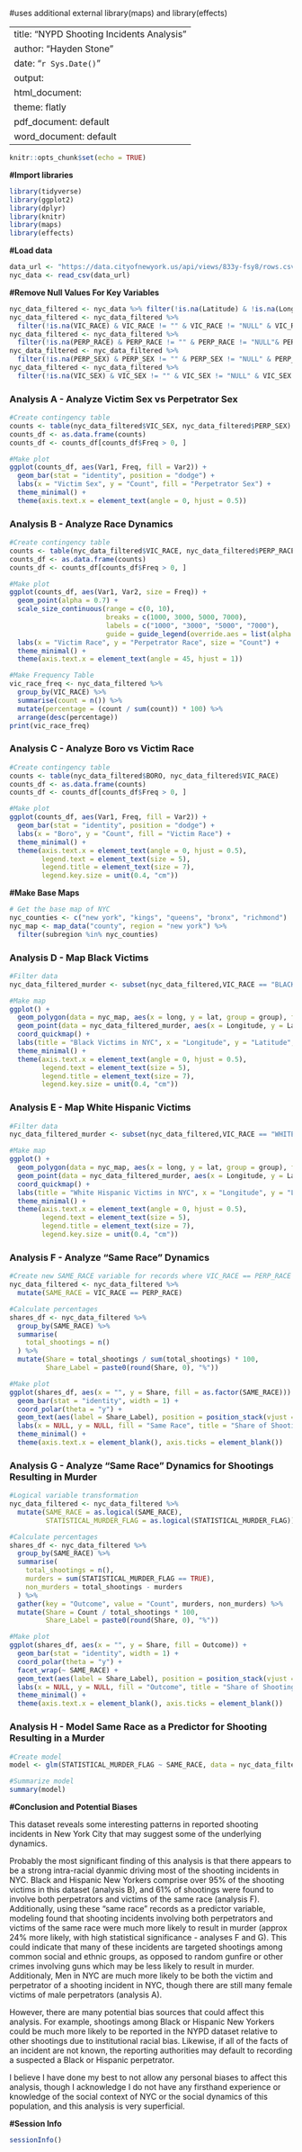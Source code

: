 #uses additional external library(maps) and library(effects)

---
title: "NYPD Shooting Incidents Analysis"
author: "Hayden Stone"
date: "`r Sys.Date()`"
output:
  html_document: 
    theme: flatly
  pdf_document: default
  word_document: default
---

```r
knitr::opts_chunk$set(echo = TRUE)
```

**#Import libraries**
```r
library(tidyverse)
library(ggplot2)
library(dplyr)
library(knitr)
library(maps)
library(effects)
```

**#Load data**
```r
data_url <- "https://data.cityofnewyork.us/api/views/833y-fsy8/rows.csv"
nyc_data <- read_csv(data_url)
```

**#Remove Null Values For Key Variables**
```r
nyc_data_filtered <- nyc_data %>% filter(!is.na(Latitude) & !is.na(Longitude))
nyc_data_filtered <- nyc_data_filtered %>%
  filter(!is.na(VIC_RACE) & VIC_RACE != "" & VIC_RACE != "NULL" & VIC_RACE != "(null)")
nyc_data_filtered <- nyc_data_filtered %>%
  filter(!is.na(PERP_RACE) & PERP_RACE != "" & PERP_RACE != "NULL"& PERP_RACE != "(null)")
nyc_data_filtered <- nyc_data_filtered %>%
  filter(!is.na(PERP_SEX) & PERP_SEX != "" & PERP_SEX != "NULL" & PERP_SEX != "(null)")
nyc_data_filtered <- nyc_data_filtered %>%
  filter(!is.na(VIC_SEX) & VIC_SEX != "" & VIC_SEX != "NULL" & VIC_SEX != "(null)")
```
### Analysis A - Analyze Victim Sex vs Perpetrator Sex
```r
#Create contingency table
counts <- table(nyc_data_filtered$VIC_SEX, nyc_data_filtered$PERP_SEX)
counts_df <- as.data.frame(counts)
counts_df <- counts_df[counts_df$Freq > 0, ]

#Make plot
ggplot(counts_df, aes(Var1, Freq, fill = Var2)) +
  geom_bar(stat = "identity", position = "dodge") +
  labs(x = "Victim Sex", y = "Count", fill = "Perpetrator Sex") +
  theme_minimal() +
  theme(axis.text.x = element_text(angle = 0, hjust = 0.5))
```

### Analysis B - Analyze Race Dynamics
```r
#Create contingency table
counts <- table(nyc_data_filtered$VIC_RACE, nyc_data_filtered$PERP_RACE)
counts_df <- as.data.frame(counts)
counts_df <- counts_df[counts_df$Freq > 0, ]

#Make plot
ggplot(counts_df, aes(Var1, Var2, size = Freq)) +
  geom_point(alpha = 0.7) +
  scale_size_continuous(range = c(0, 10), 
                        breaks = c(1000, 3000, 5000, 7000), 
                        labels = c("1000", "3000", "5000", "7000"),
                        guide = guide_legend(override.aes = list(alpha = .7))) +
  labs(x = "Victim Race", y = "Perpetrator Race", size = "Count") +
  theme_minimal() +
  theme(axis.text.x = element_text(angle = 45, hjust = 1))

#Make Frequency Table
vic_race_freq <- nyc_data_filtered %>%
  group_by(VIC_RACE) %>%
  summarise(count = n()) %>%
  mutate(percentage = (count / sum(count)) * 100) %>%
  arrange(desc(percentage)) 
print(vic_race_freq)

```

### Analysis C - Analyze Boro vs Victim Race
```r
#Create contingency table
counts <- table(nyc_data_filtered$BORO, nyc_data_filtered$VIC_RACE)
counts_df <- as.data.frame(counts)
counts_df <- counts_df[counts_df$Freq > 0, ]

#Make plot
ggplot(counts_df, aes(Var1, Freq, fill = Var2)) +
  geom_bar(stat = "identity", position = "dodge") +
  labs(x = "Boro", y = "Count", fill = "Victim Race") +
  theme_minimal() +
  theme(axis.text.x = element_text(angle = 0, hjust = 0.5),
        legend.text = element_text(size = 5),
        legend.title = element_text(size = 7),
        legend.key.size = unit(0.4, "cm"))
```

**#Make Base Maps**
```r
# Get the base map of NYC
nyc_counties <- c("new york", "kings", "queens", "bronx", "richmond")
nyc_map <- map_data("county", region = "new york") %>%
  filter(subregion %in% nyc_counties)
```

### Analysis D - Map Black Victims
```r
#Filter data
nyc_data_filtered_murder <- subset(nyc_data_filtered,VIC_RACE == "BLACK")

#Make map
ggplot() +
  geom_polygon(data = nyc_map, aes(x = long, y = lat, group = group), fill = "gray80", color = "white") +
  geom_point(data = nyc_data_filtered_murder, aes(x = Longitude, y = Latitude), alpha = 1, size = .2) +
  coord_quickmap() +
  labs(title = "Black Victims in NYC", x = "Longitude", y = "Latitude", color = "Black Victim") +
  theme_minimal() +
  theme(axis.text.x = element_text(angle = 0, hjust = 0.5),
        legend.text = element_text(size = 5),
        legend.title = element_text(size = 7),
        legend.key.size = unit(0.4, "cm"))
```

### Analysis E - Map White Hispanic Victims
```r

#Filter data
nyc_data_filtered_murder <- subset(nyc_data_filtered,VIC_RACE == "WHITE HISPANIC")

#Make map
ggplot() +
  geom_polygon(data = nyc_map, aes(x = long, y = lat, group = group), fill = "gray80", color = "white") +
  geom_point(data = nyc_data_filtered_murder, aes(x = Longitude, y = Latitude), alpha = 1, size = .2) +
  coord_quickmap() +
  labs(title = "White Hispanic Victims in NYC", x = "Longitude", y = "Latitude", color = "White Hispanic Victim") +
  theme_minimal() +
  theme(axis.text.x = element_text(angle = 0, hjust = 0.5),
        legend.text = element_text(size = 5),
        legend.title = element_text(size = 7),
        legend.key.size = unit(0.4, "cm"))
```

### Analysis F - Analyze "Same Race" Dynamics

```r
#Create new SAME_RACE variable for records where VIC_RACE == PERP_RACE
nyc_data_filtered <- nyc_data_filtered %>%
  mutate(SAME_RACE = VIC_RACE == PERP_RACE)

#Calculate percentages
shares_df <- nyc_data_filtered %>%
  group_by(SAME_RACE) %>%
  summarise(
    total_shootings = n()
  ) %>%
  mutate(Share = total_shootings / sum(total_shootings) * 100,
         Share_Label = paste0(round(Share, 0), "%"))

#Make plot
ggplot(shares_df, aes(x = "", y = Share, fill = as.factor(SAME_RACE))) +
  geom_bar(stat = "identity", width = 1) +
  coord_polar(theta = "y") +
  geom_text(aes(label = Share_Label), position = position_stack(vjust = 0.5), data = shares_df) +
  labs(x = NULL, y = NULL, fill = "Same Race", title = "Share of Shootings by Same Race") +
  theme_minimal() +
  theme(axis.text.x = element_blank(), axis.ticks = element_blank())
```

### Analysis G - Analyze "Same Race" Dynamics for Shootings Resulting in Murder

```r

#Logical variable transformation
nyc_data_filtered <- nyc_data_filtered %>%
  mutate(SAME_RACE = as.logical(SAME_RACE),
         STATISTICAL_MURDER_FLAG = as.logical(STATISTICAL_MURDER_FLAG))

#Calculate percentages
shares_df <- nyc_data_filtered %>%
  group_by(SAME_RACE) %>%
  summarise(
    total_shootings = n(),
    murders = sum(STATISTICAL_MURDER_FLAG == TRUE),
    non_murders = total_shootings - murders
  ) %>%
  gather(key = "Outcome", value = "Count", murders, non_murders) %>%
  mutate(Share = Count / total_shootings * 100,
         Share_Label = paste0(round(Share, 0), "%"))

#Make plot
ggplot(shares_df, aes(x = "", y = Share, fill = Outcome)) +
  geom_bar(stat = "identity", width = 1) +
  coord_polar(theta = "y") +
  facet_wrap(~ SAME_RACE) +
  geom_text(aes(label = Share_Label), position = position_stack(vjust = 0.5), data = shares_df) +
  labs(x = NULL, y = NULL, fill = "Outcome", title = "Share of Shootings Resulting in Murders by Same Race") +
  theme_minimal() +
  theme(axis.text.x = element_blank(), axis.ticks = element_blank())
```

### Analysis H - Model Same Race as a Predictor for Shooting Resulting in a Murder

```r

#Create model
model <- glm(STATISTICAL_MURDER_FLAG ~ SAME_RACE, data = nyc_data_filtered, family = binomial)

#Summarize model
summary(model)
```

**#Conclusion and Potential Biases**

This dataset reveals some interesting patterns in reported shooting incidents in New York City that may suggest some of the underlying dynamics.

Probably the most significant finding of this analysis is that there appears to be a strong intra-racial dyanmic driving most of the shooting incidents in NYC. Black and Hispanic New Yorkers comprise over 95% of the shooting victims in this dataset (analysis B), and 61% of shootings were found to involve both perpetrators and victims of the same race (analysis F). Additionally, using these "same race" records as a predictor variable, modeling found that shooting incidents involving both perpetrators and victims of the same race were much more likely to result in murder (approx 24% more likely, with high statistical significance - analyses F and G). This could indicate that many of these incidents are targeted shootings among common social and ethnic groups, as opposed to random gunfire or other crimes involving guns which may be less likely to result in murder. Additionaly, Men in NYC are much more likely to be both the victim and perpetrator of a shooting incident in NYC, though there are still many female victims of male perpetrators (analysis A). 

However, there are many potential bias sources that could affect this analysis. For example, shootings among Black or Hispanic New Yorkers could be much more likely to be reported in the NYPD dataset relative to other shootings due to institutional racial bias. Likewise, if all of the facts of an incident are not known, the reporting authorities may default to recording a suspected a Black or Hispanic perpetrator.

I believe I have done my best to not allow any personal biases to affect this analysis, though I acknowledge I do not have any firsthand experience or knowledge of the social context of NYC or the social dynamics of this population, and this analysis is very superficial. 

**#Session Info**
```r
sessionInfo()
```
